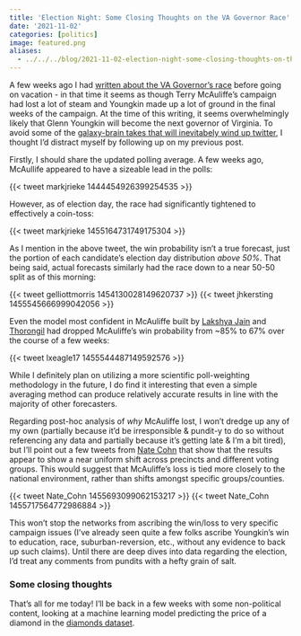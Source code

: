 ```yaml
---
title: 'Election Night: Some Closing Thoughts on the VA Governor Race'
date: '2021-11-02'
categories: [politics]
image: featured.png
aliases: 
  - ../../../blog/2021-11-02-election-night-some-closing-thoughts-on-the-va-governor-race/index.html
---
```


A few weeks ago I had [written about the VA Governor's race](https://www.thedatadiary.net/blog/2021-10-19-polling-average-of-the-va-governor-s-race-using-purrr-map-functions/) before going on vacation - in that time it seems as though Terry McAuliffe's campaign had lost a lot of steam and Youngkin made up a lot of ground in the final weeks of the campaign. At the time of this writing, it seems overwhelmingly likely that Glenn Youngkin will become the next governor of Virginia. To avoid some of the [galaxy-brain takes that will inevitabely wind up twitter](https://twitter.com/rp_griffin/status/1455696452915802122), I thought I'd distract myself by following up on my previous post. 

Firstly, I should share the updated polling average. A few weeks ago, McAullife appeared to have a sizeable lead in the polls:

{{< tweet markjrieke 1444454926399254535 >}}

However, as of election day, the race had significantly tightened to effectively a coin-toss:

{{< tweet markjrieke 1455164731749175304 >}}

As I mention in the above tweet, the win probability isn't a true forecast, just the portion of each candidate's election day distribution *above 50%*. That being said, actual forecasts similarly had the race down to a near 50-50 split as of this morning:

{{< tweet gelliottmorris 1454130028149620737 >}}
{{< tweet jhkersting 1455545666999042056 >}}

Even the model most confident in McAuliffe built by [Lakshya Jain](https://twitter.com/lxeagle17) and [Thorongil](https://twitter.com/Thorongil16) had dropped McAuliffe's win probability from ~85% to 67% over the course of a few weeks:

{{< tweet lxeagle17 1455544487149592576 >}}

While I definitely plan on utilizing a more scientific poll-weighting methodology in the future, I do find it interesting that even a simple averaging method can produce relatively accurate results in line with the majority of other forecasters. 

Regarding post-hoc analysis of *why* McAuliffe lost, I won't dredge up any of my own (partially because it'd be irresponsible & pundit-y to do so without referencing any data and partially because it's getting late & I'm a bit tired), but I'll point out a few tweets from [Nate Cohn](https://twitter.com/Nate_Cohn) that show that the results appear to show a near uniform shift across precincts and different voting groups. This would suggest that McAuliffe's loss is tied more closely to the national environment, rather than shifts amongst specific groups/counties.

{{< tweet Nate_Cohn 1455693099062153217 >}}
{{< tweet Nate_Cohn 1455717564772986884 >}}

This won't stop the networks from ascribing the win/loss to very specific campaign issues (I've already seen quite a few folks ascribe Youngkin's win to education, race, suburban-reversion, etc., without any evidence to back up such claims). Until there are deep dives into data regarding the election, I'd treat any comments from pundits with a hefty grain of salt. 

### Some closing thoughts

That's all for me today! I'll be back in a few weeks with some non-political content, looking at a machine learning model predicting the price of a diamond in the [diamonds dataset](https://ggplot2.tidyverse.org/reference/diamonds.html). 

